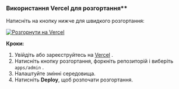 ### Використання Vercel для розгортання\*\*

Натисніть на кнопку нижче для швидкого розгортання:

[![Розгорнути на Vercel](https://vercel.com/button)](https://vercel.com/new/clone?demo-description=PPanel%20is%20a%20pure%2C%20professional%2C%20and%20perfect%20open-source%20proxy%20panel%20tool%2C%20designed%20to%20be%20your%20ideal%20choice%20for%20learning%20and%20practical%20use&demo-image=https%3A%2F%2Furlscan.io%2Fliveshot%2F%3Fwidth%3D1920%26height%3D1080%26url%3Dhttps%3A%2F%2Fadmin.ppanel.dev&demo-title=PPanel%20Admin%20Web&demo-url=https%3A%2F%2Fadmin.ppanel.dev%2F&from=.&project-name=ppanel-admin-web&repository-name=ppanel-web&repository-url=https%3A%2F%2Fgithub.com%2Fperfect-panel%2Fppanel-web&root-directory=apps%2Fadmin&skippable-integrations=1)

**Кроки:**

1. Увійдіть або зареєструйтесь на [Vercel](https://vercel.com/) .
2. Натисніть кнопку розгортання, форкніть репозиторій і виберіть `apps/admin` .
3. Налаштуйте змінні середовища.
4. Натисніть **Deploy**, щоб розпочати розгортання.



<Giscus />
